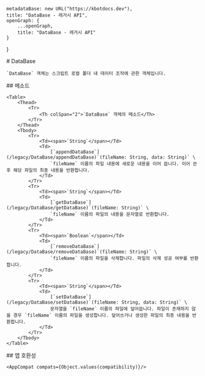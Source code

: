 
    metadataBase: new URL("https://kbotdocs.dev"),
    title: "DataBase - 레거시 API",
    openGraph: {
        ...openGraph,
        title: "DataBase - 레거시 API"
    }
}

<Section>
    # DataBase

    `DataBase` 객체는 스크립트 로컬 폴더 내 데이터 조작에 관한 객체입니다.
</Section>
<Section>
    ## 메소드

    <Table>
        <Thead>
            <Tr>
                <Th colSpan="2">`DataBase` 객체의 메소드</Th>
            </Tr>
        </Thead>
        <Tbody>
            <Tr>
                <Td><span>`String`</span></Td>
                <Td>
                    [`appendDataBase`](/legacy/DataBase/appendDataBase)`(fileName: String, data: String)` \
                    `fileName` 이름의 파일 내용에 새로운 내용을 이어 씁니다. 이어 쓴 후 해당 파일의 최종 내용을 반환합니다.
                </Td>
            </Tr>
            <Tr>
                <Td><span>`String`</span></Td>
                <Td>
                    [`getDataBase`](/legacy/DataBase/getDataBase)`(fileName: String)` \
                    `fileName` 이름의 파일의 내용을 문자열로 반환합니다.
                </Td>
            </Tr>
            <Tr>
                <Td><span>`Boolean`</span></Td>
                <Td>
                    [`removeDataBase`](/legacy/DataBase/removeDataBase)`(fileName: String)` \
                    `fileName` 이름의 파일을 삭제합니다. 파일의 삭제 성공 여부를 반환합니다.
                </Td>
            </Tr>
            <Tr>
                <Td><span>`String`</span></Td>
                <Td>
                    [`setDataBase`](/legacy/DataBase/setDataBase)`(fileName: String, data: String)` \
                    문자열을 `fileName` 이름의 파일에 덮어씁니다. 파일이 존재하지 않을 경우 `fileName` 이름의 파일을 생성합니다. 덮어쓰거나 생성한 파일의 최종 내용을 반환합니다.
                </Td>
            </Tr>
        </Tbody>
    </Table>
</Section>
<Section>
    ## 앱 호환성

    <AppCompat compats={Object.values(compatibility)}/>
</Section>